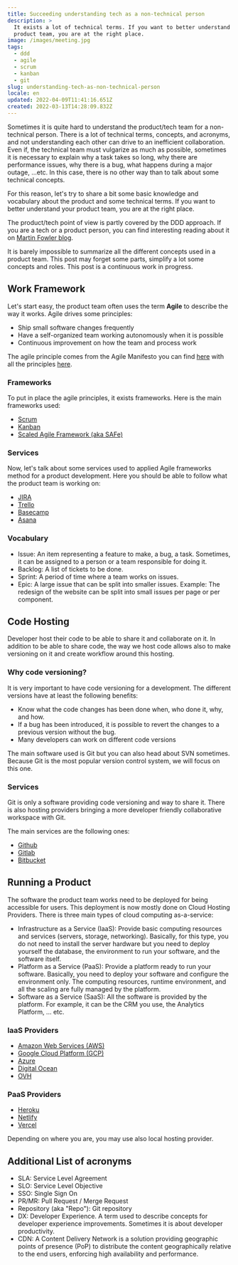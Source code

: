 ```yaml
---
title: Succeeding understanding tech as a non-technical person
description: >
  It exists a lot of technical terms. If you want to better understand the
  product team, you are at the right place.
image: /images/meeting.jpg
tags:
  - ddd
  - agile
  - scrum
  - kanban
  - git
slug: understanding-tech-as-non-technical-person
locale: en
updated: 2022-04-09T11:41:16.651Z
created: 2022-03-13T14:28:09.832Z
---
```


Sometimes it is quite hard to understand the product/tech team for a non-technical person. There is a lot of technical terms, concepts, and acronyms, and not understanding each other can drive to an inefficient collaboration. Even if, the technical team must vulgarize as much as possible, sometimes it is necessary to explain why a task takes so long, why there are performance issues, why there is a bug, what happens during a major outage, ...etc. In this case, there is no other way than to talk about some technical concepts.

For this reason, let's try to share a bit some basic knowledge and vocabulary about the product and some technical terms. If you want to better understand your product team, you are at the right place.

The product/tech point of view is partly covered by the DDD approach. If you are a tech or a product person, you can find interesting reading about it on [Martin Fowler blog](https://martinfowler.com/tags/domain%20driven%20design.html).

It is barely impossible to summarize all the different concepts used in a product team. This post may forget some parts, simplify a lot some concepts and roles. This post is a continuous work in progress.

## Work Framework

Let's start easy, the product team often uses the term **Agile** to describe the way it works. Agile drives some principles:

- Ship small software changes frequently
- Have a self-organized team working autonomously when it is possible
- Continuous improvement on how the team and process work

The agile principle comes from the Agile Manifesto you can find [here](https://agilemanifesto.org/) with all the principles [here](https://agilemanifesto.org/principles.html).

### Frameworks

To put in place the agile principles, it exists frameworks. Here is the main frameworks used:

- [Scrum](https://www.scrum.org/)
- [Kanban](https://www.atlassian.com/agile/kanban)
- [Scaled Agile Framework (aka SAFe)](https://www.scaledagileframework.com/)

### Services

Now, let's talk about some services used to applied Agile frameworks method for a product development. Here you should be able to follow what the product team is working on:

- [JIRA](https://www.atlassian.com/software/jira)
- [Trello](https://trello.com/en)
- [Basecamp](https://basecamp.com/)
- [Asana](https://asana.com/)

### Vocabulary

- Issue: An item representing a feature to make, a bug, a task. Sometimes, it can be assigned to a person or a team responsible for doing it.
- Backlog: A list of tickets to be done.
- Sprint: A period of time where a team works on issues.
- Epic: A large issue that can be split into smaller issues. Example: The redesign of the website can be split into small issues per page or per component.

## Code Hosting

Developer host their code to be able to share it and collaborate on it. In addition to be able to share code, the way we host code allows also to make versioning on it and create workflow around this hosting.

### Why code versioning?

It is very important to have code versioning for a development. The different versions have at least the following benefits:

- Know what the code changes has been done when, who done it, why, and how.
- If a bug has been introduced, it is possible to revert the changes to a previous version without the bug.
- Many developers can work on different code versions

The main software used is Git but you can also head about SVN sometimes. Because Git is the most popular version control system, we will focus on this one.

### Services

Git is only a software providing code versioning and way to share it. There is also hosting providers bringing a more developer friendly collaborative workspace with Git.

The main services are the following ones:

- [Github](https://github.com/)
- [Gitlab](https://gitlab.com/)
- [Bitbucket](https://bitbucket.org/product/)

## Running a Product

The software the product team works need to be deployed for being accessible for users. This deployment is now mostly done on Cloud Hosting Providers. There is three main types of cloud computing as-a-service:

- Infrastructure as a Service (IaaS): Provide basic computing resources and services (servers, storage, networking). Basically, for this type, you do not need to install the server hardware but you need to deploy yourself the database, the environment to run your software, and the software itself.
- Platform as a Service (PaaS): Provide a platform ready to run your software. Basically, you need to deploy your software and configure the environment only. The computing resources, runtime environment, and all the scaling are fully managed by the platform.
- Software as a Service (SaaS): All the software is provided by the platform. For example, it can be the CRM you use, the Analytics Platform, ... etc.

### IaaS Providers

- [Amazon Web Services (AWS)](https://aws.amazon.com/)
- [Google Cloud Platform (GCP)](https://cloud.google.com/)
- [Azure](https://azure.microsoft.com/)
- [Digital Ocean](https://www.digitalocean.com/)
- [OVH](https://www.ovh.com/)

### PaaS Providers

- [Heroku](https://www.heroku.com/)
- [Netlify](https://www.netlify.com/)
- [Vercel](https://vercel.com/)

Depending on where you are, you may use also local hosting provider.

## Additional List of acronyms

- SLA: Service Level Agreement
- SLO: Service Level Objective
- SSO: Single Sign On
- PR/MR: Pull Request / Merge Request
- Repository (aka "Repo"): Git repository
- DX: Developer Experience. A term used to describe concepts for developer experience improvements. Sometimes it is about developer productivity.
- CDN: A Content Delivery Network is a solution providing geographic points of presence (PoP) to distribute the content geographically relative to the end users, enforcing high availability and performance.
